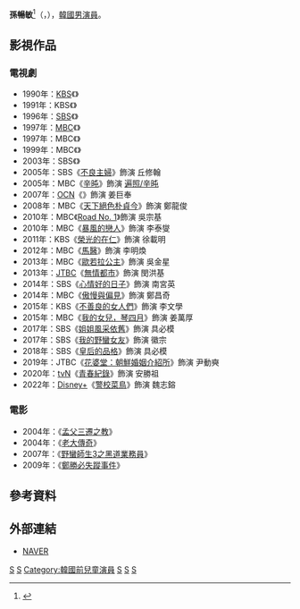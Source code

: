 {{藝人
|姓名 = 孫暢敏
|類型 = 男演員
|圖片 =
|圖片尺寸 = 
|圖片簡介 = 
|本名 = 
|外文名 = 손창민
|外文 = ko
|羅馬拼音 = Son Chang Min
|英文名 =
|暱稱 =
|其他藝名 = 
|國籍 = {{KOR}}
|出生日期 = {{birth_date_and_age|1965|4|24}}
|出生地點 = {{KOR}}[[釜山廣域市|釜山廣域市]]
|宗教信仰 = 
|語言 = [[韓語|韓語]]
|職業 = [[演員|演員]]
|教育程度 = [[韓國中央大學|中央大學]]戲劇電影學系
|出道作品 = 
|出道日期 = 1971年
|代表作品 = 
|活躍年代 =
|唱片公司 = 
|經紀公司 = [http://www.blossomenter.com/ Blossom]
|相關團體 = 
|網站 = 
}}

'''孫暢敏'''<ref>{{cite news|url=https://newslibrary.naver.com/viewer/index.nhn?articleId=1990011300209217005&editNo=2&printCount=1&publishDate=1990-01-13&officeId=00020&pageNo=17&printNo=21011&publishType=00020|title=설劇場街(극장가) 邦畵(방화)5편 興行(흥행)경쟁|publisher=[[東亞日報|東亞日報]]|date=1990-01-13|accessdate=2021-03-01|archive-date=2021-07-24|archive-url=https://web.archive.org/web/20210724124448/https://newslibrary.naver.com/viewer/index.nhn?articleId=1990011300209217005&editNo=2&printCount=1&publishDate=1990-01-13&officeId=00020&pageNo=17&printNo=21011&publishType=00020}}</ref>（{{lang-ko|손창민}}，{{bd|1965年|4月24日}}），[[韓國|韓國]][[男演員|男演員]]。

== 影視作品 ==
=== 電視劇 ===
*1990年：[[韓國廣播公司|KBS]]《{{lk|冬季外星人|겨울 나그네 (드라마)}}》
*1991年：KBS《{{lk|秋花冬木|가을꽃 겨울나무}}》
*1996年：[[SBS_(韓國)|SBS]]《{{lk|愛的名字|사랑의 이름으로 (1996년 드라마)}}》
*1997年：[[文化廣播公司|MBC]]《{{lk|我生存的理由|내가 사는 이유}}》
*1997年：MBC《{{lk|復仇血戰|복수혈전 (드라마)}}》
*1999年：MBC《{{lk|菊熙|국희}}》
*2003年：SBS《{{lk|窈窕淑女 (電視劇)|요조숙녀|窈窕淑女}}》
*2005年：SBS《[[不良主婦|不良主婦]]》飾演 丘修翰
*2005年：MBC《[[辛旽_(電視劇)|辛旽]]》飾演 [[辛旽|遍照/辛旽]]
*2007年：[[OCN_(頻道)|OCN]]《{{link-ko|黑道奶爸|키드갱 (드라마)}}》飾演 姜巨奉
*2008年：MBC《[[天下絕色朴貞今|天下絕色朴貞今]]》飾演 鄭龍俊
*2010年：MBC《[[Road_No._1|Road No. 1]]》飾演 吳宗基
*2010年：MBC《[[暴風的戀人|暴風的戀人]]》飾演 李泰燮
*2011年：KBS《[[榮光的在仁|榮光的在仁]]》飾演 徐載明
*2012年：MBC《[[馬醫|馬醫]]》飾演 李明煥
*2013年：MBC《[[歐若拉公主|歐若拉公主]]》飾演 吳金星
*2013年：[[JTBC|JTBC]]《[[無情都市|無情都市]]》飾演 閔洪基
*2014年：SBS《[[心情好的日子|心情好的日子]]》飾演 南宮英
*2014年：MBC《[[傲慢與偏見_(韓國電視劇)|傲慢與偏見]]》飾演 鄭昌奇
*2015年：KBS《[[不善良的女人們|不善良的女人們]]》飾演 李文學
*2015年：MBC《[[我的女兒，琴四月|我的女兒，琴四月]]》飾演 姜萬厚
*2017年：SBS《[[姐姐風采依舊|姐姐風采依舊]]》飾演 具必模	
*2017年：SBS《[[我的野蠻女友_(韓國電視劇)|我的野蠻女友]]》飾演 徽宗
*2018年：SBS《[[皇后的品格|皇后的品格]]》飾演 具必模
*2019年：JTBC《[[花婆堂：朝鮮婚姻介紹所|花婆堂：朝鮮婚姻介紹所]]》飾演 尹動奭
*2020年：[[TVN|tvN]]《[[青春紀錄|青春紀錄]]》飾演 安勝祖
*2022年：[[Disney+|Disney+]]《[[警校菜鳥|警校菜鳥]]》飾演 魏志鎔

=== 電影 ===
*2004年：《[[孟父三遷之教|孟父三遷之教]]》
*2004年：《[[老大傳奇|老大傳奇]]》
*2007年：《[[野蠻師生3之黑道業務員|野蠻師生3之黑道業務員]]》
*2009年：《[[鄭勝必失蹤事件|鄭勝必失蹤事件]]》

== 參考資料 ==
{{Reflist}}

== 外部連結 ==
*[http://people.search.naver.com/search.naver?where=nexearch&sm=tab_ppn&query=%EC%86%90%EC%B0%BD%EB%AF%BC&os=95931&ie=utf8&key=PeopleService NAVER] {{Wayback|url=http://people.search.naver.com/search.naver?where=nexearch&sm=tab_ppn&query=%EC%86%90%EC%B0%BD%EB%AF%BC&os=95931&ie=utf8&key=PeopleService |date=20200418192056 }}{{ko}}

{{Blossom Entertainment}}
{{百想藝術大賞}}
{{百想藝術大賞電視部門男子新人演技賞}}

[[Category:韓國電視演員|S]]
[[Category:韓國電影演員|S]]
[[Category:韓國前兒童演員|Category:韓國前兒童演員]]
[[Category:韓國中央大學校友|S]]
[[Category:釜山廣域市出身人物|S]]
[[Category:孫姓|S]]